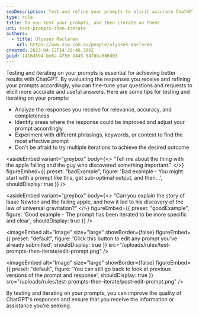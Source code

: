 ```yaml
---
seoDescription: Test and refine your prompts to elicit accurate ChatGPT responses by analyzing relevance, adjusting phrasing, and experimenting with different keywords.
type: rule
title: Do you test your prompts, and then iterate on them?
uri: test-prompts-then-iterate
authors:
  - title: Ulysses Maclaren
    url: https://www.ssw.com.au/people/ulysses-maclaren
created: 2023-04-12T14:20:46.386Z
guid: 14164594-be6a-4750-b445-94f6ba586d03
---
```


Testing and iterating on your prompts is essential for achieving better results with ChatGPT. By evaluating the responses you receive and refining your prompts accordingly, you can fine-tune your questions and requests to elicit more accurate and useful answers.
Here are some tips for testing and iterating on your prompts:

- Analyze the responses you receive for relevance, accuracy, and completeness
- Identify areas where the response could be improved and adjust your prompt accordingly
- Experiment with different phrasings, keywords, or context to find the most effective prompt
- Don't be afraid to try multiple iterations to achieve the desired outcome

<asideEmbed
  variant="greybox"
  body={<>
    "Tell me about the thing with the apple falling and the guy who discovered something important."
  </>}
  figureEmbed={{
    preset: "badExample",
    figure: 'Bad example - You might start with a prompt like this, get sub-optimal output, and then...',
    shouldDisplay: true
  }}
/>

<asideEmbed
  variant="greybox"
  body={<>
    "Can you explain the story of Isaac Newton and the falling apple, and how it led to his discovery of the law of universal gravitation?"
  </>}
  figureEmbed={{
    preset: "goodExample",
    figure: 'Good example - The prompt has been iterated to be more specific and clear',
    shouldDisplay: true
  }}
/>


<imageEmbed
  alt="Image"
  size="large"
  showBorder={false}
  figureEmbed={{
    preset: "default",
    figure: 'Click this button to edit any prompt you\'ve already submitted',
    shouldDisplay: true
  }}
  src="/uploads/rules/test-prompts-then-iterate/edit-prompt.png"
/>


<imageEmbed
  alt="Image"
  size="large"
  showBorder={false}
  figureEmbed={{
    preset: "default",
    figure: 'You can still go back to look at previous versions of the prompt and response',
    shouldDisplay: true
  }}
  src="/uploads/rules/test-prompts-then-iterate/post-edit-prompt.png"
/>

By testing and iterating on your prompts, you can improve the quality of ChatGPT's responses and ensure that you receive the information or assistance you're seeking.